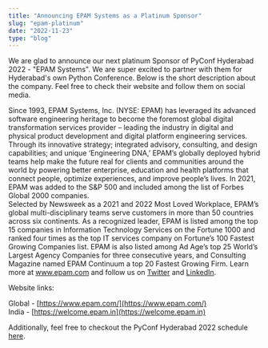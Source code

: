 ```yaml
---
title: "Announcing EPAM Systems as a Platinum Sponsor"
slug: "epam-platinum"
date: "2022-11-23"
type: "blog"
---
```



We are glad to announce our next platinum Sponsor of PyConf Hyderabad 2022 - "EPAM Systems". We are super excited to partner with them for Hyderabad's own Python Conference. Below is the short description about the company. Feel free to check their website and follow them on social media.

Since 1993, EPAM Systems, Inc. (NYSE: EPAM) has leveraged its advanced
software engineering heritage to become the foremost global digital
transformation services provider – leading the industry in digital and
physical product development and digital platform engineering services.
Through its innovative strategy; integrated advisory, consulting, and design
capabilities; and unique ‘Engineering DNA,’ EPAM’s globally deployed
hybrid teams help make the future real for clients and communities around
the world by powering better enterprise, education and health platforms
that connect people, optimize experiences, and improve people’s lives.
In 2021, EPAM was added to the S&P 500 and included among the list of
Forbes Global 2000 companies. <br />
Selected by Newsweek as a 2021 and 2022 Most Loved Workplace, EPAM’s
global multi-disciplinary teams serve customers in more than 50 countries
across six continents. As a recognized leader, EPAM is listed among the top
15 companies in Information Technology Services on the Fortune 1000 and
ranked four times as the top IT services company on Fortune’s 100 Fastest
Growing Companies list. EPAM is also listed among Ad Age’s top 25 World’s
Largest Agency Companies for three consecutive years, and Consulting
Magazine named EPAM Continuum a top 20 Fastest Growing Firm.
Learn more at www.epam.com and follow us on [Twitter](https://twitter.com/EPAM_India) and [LinkedIn](https://www.linkedin.com/company/epam-systems).

Website links: 

Global - [https://www.epam.com/](https://www.epam.com/)<br />
India - [https://welcome.epam.in](https://welcome.epam.in)

Additionally, feel free to checkout the PyConf Hyderabad 2022 schedule [here](https://pyconf.hydpy.org/2022/#timetable).
